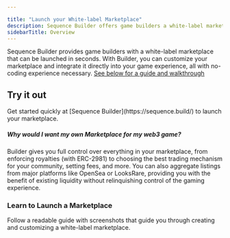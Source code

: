 ---

title: "Launch your White-label Marketplace"
description: Sequence Builder offers game builders a white-label marketplace that can be easily customized and integrated into their game experience without any coding experience needed.
sidebarTitle: Overview
---



Sequence Builder provides game builders with a white-label marketplace that can be launched in seconds. With Builder, you can customize your marketplace and integrate it directly into your game experience, all with no-coding experience necessary. [See below for a guide and walkthrough](/solutions/payments/marketplace/overview#learn-to-launch-a-marketplace)

## Try it out

<Note>
Get started quickly at [Sequence Builder](https://sequence.build/) to launch your marketplace.
</Note>

##### Why would I want my own Marketplace for my web3 game?

Builder gives you full control over everything in your marketplace, from enforcing royalties (with ERC-2981) to
choosing the best trading mechanism for your community, setting fees, and more.
You can also aggregate listings from major platforms like OpenSea or LooksRare, providing you with the benefit of existing liquidity without relinquishing control of the gaming experience.

### Learn to Launch a Marketplace

<CardGroup cols={2}>
  <Card title="8-step Readable Guide" icon="book-open" href="/solutions/payments/marketplace/hosted">
    Follow a readable guide with screenshots that guide you through creating and customizing a white-label marketplace.
  </Card>
</CardGroup>